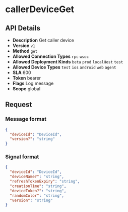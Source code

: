 # callerDeviceGet

## API Details

- **Description** Get caller device
- **Version** `v1`
- **Method** `get`
- **Allowed Connection Types** `rpc` `wsoc` 
- **Allowed Deployment Kinds** `beta` `prod` `localHost` `test` 
- **Allowed Device Types** `test` `ios` `android` `web` `agent` 
- **SLA** 600
- **Token** bearer
- **Flags** Log message
- **Scope** global


## Request

### Message format

```json
{
  "deviceId": "DeviceId",
  "version?": "string"
}
```

### Signal format

```json
{
  "deviceId": "DeviceId",
  "deviceName?": "string",
  "refreshTokenExpiry": "string",
  "creationTime": "string",
  "deviceToken?": "string",
  "randomColor": "string",
  "version": "string"
}
```

